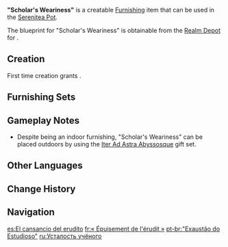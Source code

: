 {{Furnishing Infobox
|id             = 363303
|image          = Item "Scholar's Weariness".png
|category       = Ornaments
|subcategory    = Utensil
|quality        = 3
|adeptal_energy = 60
|load           = 85
|reduced_load   = 64
|description    = A small number of academic classics that have been arranged somewhat haphazardly.<br>Researchers constantly busy themselves with reading all sorts of resources, and they cannot be bothered to clean up &mdash; that is, unless their thesis passes on the first go without being sent back to the drawing board.
|blueprint      = Realm Depot
}}
'''"Scholar's Weariness"''' is a creatable [[Furnishing]] item that can be used in the [[Serenitea Pot]].

The blueprint for "Scholar's Weariness" is obtainable from the [[Realm Depot]] for {{Item|Realm Currency|24|x=160}}.

==Creation==
First time creation grants {{Item|Trust|24|x=60}}.
{{Recipe
|type = Creation
|time = 14h
|Pine Wood = 4
|Blue Dye = 4
|sort = Pine Wood;Blue Dye
}}

==Furnishing Sets==
{{Craft Usage|type=Furnishing Set}}

==Gameplay Notes==
* Despite being an indoor furnishing, "Scholar's Weariness" can be placed outdoors by using the [[Iter Ad Astra Abyssosque]] gift set.

==Other Languages==
{{Other Languages
|en      = "Scholar's Weariness"
|zhs     = 「学者的倦怠」
|zhs_rm  = "Xuézhě de Juàndài"
|zht     = 「學者的倦怠」
|zht_rm  = "Xuézhě de Juàndài"
|zh_tl   = 
|ja      = 「学者の怠惰」
|ja_rm   = "Gakusha no Taida"
|ja_tl   = "Scholar's Laziness"
|ko      = 「학자의 나태함」
|ko_rm   = "Hakja-ui Natae-ham"
|ko_tl   = "Scholar's Laziness"
|es      = El cansancio del erudito
|es_tl   = The Weariness of the Scholar
|fr      = «&nbsp;Épuisement de l'érudit&nbsp;»
|fr_tl   = "Exhaustion of the Scholar"
|ru      = Усталость учёного
|ru_tl   = Scholar's Weariness
|th      = "ความอิดโรยของนักวิชาการ"
|th_rm   = "Khwam Itroi khong Nak Wichakan"
|th_tl   = 
|vi      = Sự Uể Oải Của Học Giả
|vi_tl   = 
|de      = „Gelehrtenmüdigkeit“
|de_tl   = "Scholar's Weariness"
|id      = "Kelelahan Seorang Sarjana"
|id_tl   = "Exhaustion of a Scholar"
|pt      = "Exaustão do Estudioso"
|pt_tl   = 
|tr      = Alimin Yorgunluğu
|tr_tl   = 
|it      = Raccolta Stanchezza dell'erudito
|it_tl   = Collection Tiredness of the Erudite
}}

==Change History==
{{Change History|1.5}}

==Navigation==
{{Furnishing Navbox|interior}}

[[es:El cansancio del erudito]]
[[fr:« Épuisement de l'érudit »]]
[[pt-br:"Exaustão do Estudioso"]]
[[ru:Усталость учёного]]